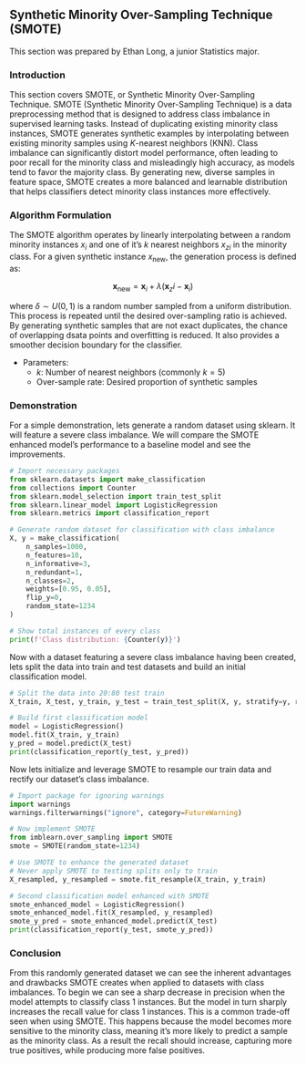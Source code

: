 ## Synthetic Minority Over-Sampling Technique (SMOTE)

This section was prepared by Ethan Long, a junior Statistics major. 

### Introduction

This section covers SMOTE, or Synthetic Minority Over-Sampling Technique. 
SMOTE (Synthetic Minority Over-Sampling Technique) is a data 
preprocessing method that is designed to address class imbalance in 
supervised learning tasks. Instead of duplicating existing minority class 
instances, SMOTE generates synthetic examples by interpolating between existing
minority samples using $K$-nearest neighbors (KNN). Class 
imbalance can significantly distort model performance, often leading to poor 
recall for the minority class and misleadingly high accuracy, as models tend to
favor the majority class. By generating new, diverse samples in feature space, 
SMOTE creates a more balanced and learnable distribution that helps classifiers
detect minority class instances more effectively.

### Algorithm Formulation

The SMOTE algorithm operates by linearly interpolating between a random
minority instances $x_i$ and one of it's $k$ nearest neighbors $x_{zi}$ in the 
minority class. For a given synthetic instance $x_{\text{new}}$, the generation
process is defined as: 

$$
\mathbf{x}_{\text{new}} = \mathbf{x}_i + \lambda (\mathbf{x}_zi - \mathbf{x}_i)
$$

where $\delta \sim U(0, 1)$ is a random number sampled from a uniform 
distribution. This process is repeated until the desired over-sampling ratio is
achieved. By generating synthetic samples that are not exact duplicates, the 
chance of overlapping dsata points and overfitting is reduced. It also provides
a smoother decision boundary for the classifier.  

+ Parameters:
   - $k$: Number of nearest neighbors (commonly $k=5$)
   - Over-sample rate: Desired proportion of synthetic samples

### Demonstration

For a simple demonstration, lets generate a random dataset using sklearn. 
It will feature a severe class imbalance. We will compare the SMOTE enhanced
model's performance to a baseline model and see the improvements. 


```python

# Import necessary packages
from sklearn.datasets import make_classification
from collections import Counter
from sklearn.model_selection import train_test_split
from sklearn.linear_model import LogisticRegression
from sklearn.metrics import classification_report

# Generate random dataset for classification with class imbalance
X, y = make_classification(
    n_samples=1000,
    n_features=10,
    n_informative=3,
    n_redundant=1,
    n_classes=2,
    weights=[0.95, 0.05],  
    flip_y=0,
    random_state=1234
)

# Show total instances of every class
print(f'Class distribution: {Counter(y)}')

```

Now with a dataset featuring a severe class imbalance having been created, lets
split the data into train and test datasets and build an initial classification
model.   

```python
# Split the data into 20:80 test train
X_train, X_test, y_train, y_test = train_test_split(X, y, stratify=y, random_state=1234)

# Build first classification model
model = LogisticRegression()
model.fit(X_train, y_train)
y_pred = model.predict(X_test)
print(classification_report(y_test, y_pred))

```

Now lets initialize and leverage SMOTE to resample our train data and rectify
our dataset's class imbalance.   

```python

# Import package for ignoring warnings
import warnings
warnings.filterwarnings("ignore", category=FutureWarning)

# Now implement SMOTE
from imblearn.over_sampling import SMOTE
smote = SMOTE(random_state=1234)

# Use SMOTE to enhance the generated dataset
# Never apply SMOTE to testing splits only to train
X_resampled, y_resampled = smote.fit_resample(X_train, y_train)

# Second classification model enhanced with SMOTE
smote_enhanced_model = LogisticRegression()
smote_enhanced_model.fit(X_resampled, y_resampled)
smote_y_pred = smote_enhanced_model.predict(X_test)
print(classification_report(y_test, smote_y_pred))

```

### Conclusion 

From this randomly generated dataset we can see the inherent advantages and 
drawbacks SMOTE creates when applied to datasets with class imbalances. To 
begin we can see a sharp decrease in precision when the model attempts to 
classify class 1 instances. But the model in turn sharply increases the recall
value for class 1 instances. This is a common trade-off seen when using SMOTE. 
This happens because the model becomes more sensitive to the minority class,
meaning it's more likely to predict a sample as the minority class. As a 
result the recall should increase, capturing more true positives, while 
producing more false positives. 